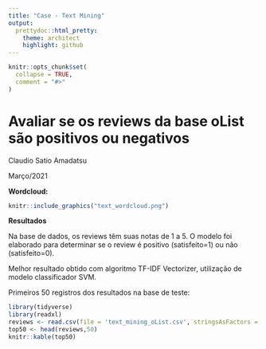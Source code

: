 ```yaml
---
title: "Case - Text Mining"
output:
  prettydoc::html_pretty:
    theme: architect
    highlight: github
---
```


<!-- README.md is generated from README.Rmd. Please edit that file -->

```r
knitr::opts_chunk$set(
  collapse = TRUE,
  comment = "#>"
)
```

# Avaliar se os reviews da base oList são positivos ou negativos

Claudio Satio Amadatsu

Março/2021


**Wordcloud:** 


```r
knitr::include_graphics("text_wordcloud.png") 
```


**Resultados **

Na base de dados, os reviews têm suas notas de 1 a 5. O modelo foi elaborado para determinar se o review é positivo (satisfeito=1) ou não (satisfeito=0).

Melhor resultado obtido com algoritmo TF-IDF Vectorizer, utilização de modelo classificador SVM.

Primeiros 50 registros dos resultados na base de teste:

```r
library(tidyverse)
library(readxl)
reviews <- read.csv(file = 'text_mining_oList.csv', stringsAsFactors = TRUE,sep = ";")
top50 <- head(reviews,50)
knitr::kable(top50)
```



<!-- badges: start -->
<!-- badges: end -->

